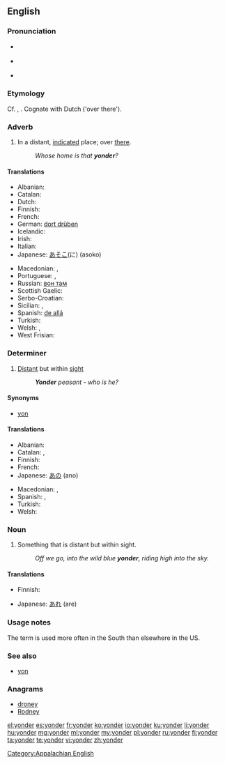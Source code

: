 {{was wotd|2006|December|2}}
==English==

===Pronunciation===
* {{a|RP}} {{IPA|/ˈjɒndə(ɹ)/}}
* {{a|US}} {{audio-pron|en-us-yonder.ogg|ipa=/ˈjɑndə(ɹ)/|lang=en|country=us}}
* {{rhymes|ɒndə(r)}}

===Etymology===
Cf. {{term|yond|lang=en}}, {{etyl|ang}} {{term|geond|ġeond|lang=ang}}. Cognate with Dutch {{term|ginder||lang=nl}} ('over there').

===Adverb===
{{en-adv|-}}

# In a distant, [[indicate]]d place; over [[there]].
#: ''Whose home is that '''yonder'''?''

====Translations====
{{trans-top|in a distant, indicated place}}
* Albanian: {{t+|sq|atje}}
* Catalan: {{t+|ca|allà}}
* Dutch: {{t+|nl|ginder}}
* Finnish: {{t+|fi|tuolla}}
* French: {{t+|fr|là-bas}}
* German: [[dort drüben]]
* Icelandic: {{t+|is|þarna}}
* Irish: {{t-|ga|ansiúd}}
* Italian: {{t-|it|laggiù}}
* Japanese: [[あそこ]](に) (asoko)
{{trans-mid}}
* Macedonian: {{t-|mk|онде|tr=ónde}},  {{t-|mk|ондека|tr=óndeka}}
* Portuguese: {{t+|pt|além}}, {{t+|pt|acolá}}
* Russian: [[вон там]]
* Scottish Gaelic: {{t-|gd|an siud}}
* Serbo-Croatian: {{t-|sh|онде|tr=onde}}
* Sicilian: {{t-|scn|ddassutta}}, {{t-|scn|ddocu sutta}}
* Spanish: [[de allá]]
* Turkish: {{t+|tr|şurada}}
* Welsh: {{t-|cy|acw}}, {{t-|cy|draw}}
* West Frisian: {{t-|fy|jinder}}
{{trans-bottom}}

===Determiner===
{{en-det}}

# [[distant|Distant]] but within [[sight]]
#: '' '''Yonder''' peasant - who is he?''

====Synonyms====
* {{sense|distant but within sight}} [[yon]]

====Translations====
{{trans-top|distant but within sight}}
* Albanian: {{t+|sq|atje}}
* Catalan: {{t-|ca|aquell|m}}, {{t-|ca|aquella|f}}
* Finnish: {{t+|fi|tuo}}
* French: {{t+|fr|là-bas}}
* Japanese: [[あの]] (ano)
{{trans-mid}}
* Macedonian: {{t-|mk|онде|tr=ónde}},  {{t-|mk|ондека|tr=óndeka}}
* Spanish: {{t-|es|aquél|m}}, {{t+|es|aquella|f}}
* Turkish: {{t-|tr|şuradaki}}
* Welsh: {{t-|cy|acw}}
{{trans-bottom}}

===Noun===
{{en-noun}}

# Something that is distant but within sight.
#: ''Off we go, into the wild blue '''yonder''', riding high into the sky.''

====Translations====
{{trans-top|something that is distant but within sight}}
* Finnish: {{t+|fi|tuo}}
{{trans-mid}}
* Japanese: [[あれ]] (are)
{{trans-bottom}}

===Usage notes===
The term {{term|yonder}} is used more often in the South than elsewhere in the US.

===See also===
* [[yon]]

===Anagrams===
* [[droney#English|droney]]
* [[Rodney#English|Rodney]]

[[Category:Appalachian English]]

[[el:yonder]]
[[es:yonder]]
[[fr:yonder]]
[[ko:yonder]]
[[io:yonder]]
[[ku:yonder]]
[[li:yonder]]
[[hu:yonder]]
[[mg:yonder]]
[[ml:yonder]]
[[my:yonder]]
[[pl:yonder]]
[[ru:yonder]]
[[fi:yonder]]
[[ta:yonder]]
[[te:yonder]]
[[vi:yonder]]
[[zh:yonder]]